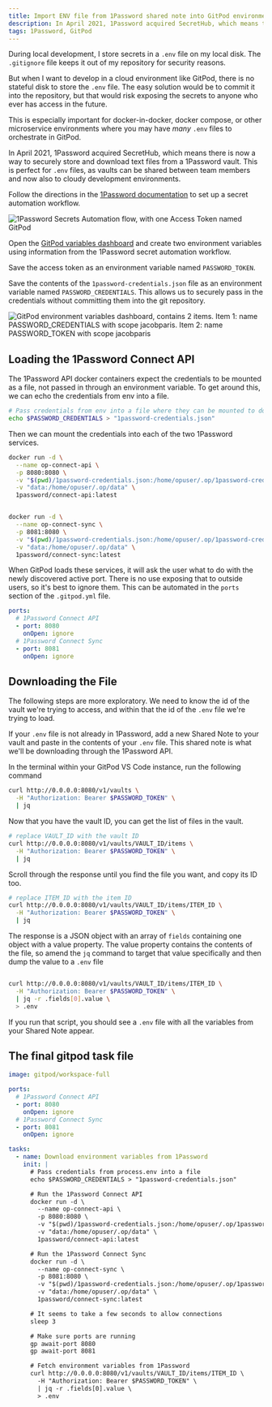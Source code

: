 ```yaml
---
title: Import ENV file from 1Password shared note into GitPod environment
description: In April 2021, 1Password acquired SecretHub, which means there is now a way to securely store and download text files from a 1Password vault. This is perfect for `.env` files, as vaults can be shared between team members and now also to cloudy development environments.
tags: 1Password, GitPod
---
```


During local development, I store secrets in a `.env` file on my local disk. The `.gitignore` file keeps it out of my repository for security reasons.

But when I want to develop in a cloud environment like GitPod, there is no stateful disk to store the `.env` file. The easy solution would be to commit it into the repository, but that would risk exposing the secrets to anyone who ever has access in the future.

This is especially important for docker-in-docker, docker compose, or other microservice environments where you may have _many_ `.env` files to orchestrate in GitPod.

In April 2021, 1Password acquired SecretHub, which means there is now a way to securely store and download text files from a 1Password vault. This is perfect for `.env` files, as vaults can be shared between team members and now also to cloudy development environments.

Follow the directions in the [1Password documentation](https://support.1password.com/connect-deploy-docker/#step-1-set-up-a-secrets-automation-workflow) to set up a secret automation workflow.

![1Password Secrets Automation flow, with one Access Token named GitPod](/images/gitpod-env-1pass_2021-10-01-20-02-52.png)

Open the [GitPod variables dashboard](https://gitpod.io/variables) and create two environment variables using information from the 1Password secret automation workflow.

Save the access token as an environment variable named `PASSWORD_TOKEN`.

Save the contents of the `1password-credentials.json` file as an environment variable named `PASSWORD_CREDENTIALS`. This allows us to securely pass in the credentials without committing them into the git repository.

![GitPod environment variables dashboard, contains 2 items. Item 1: name PASSWORD_CREDENTIALS with scope jacobparis. Item 2: name PASSWORD_TOKEN with scope jacobparis](/images/gitpod-env-1pass_2021-10-01-20-00-38.png)

## Loading the 1Password Connect API

The 1Password API docker containers expect the credentials to be mounted as a file, not passed in through an environment variable. To get around this, we can echo the credentials from env into a file.

```sh
# Pass credentials from env into a file where they can be mounted to docker
echo $PASSWORD_CREDENTIALS > "1password-credentials.json"
```

Then we can mount the credentials into each of the two 1Password services.

```sh
docker run -d \
  --name op-connect-api \
  -p 8080:8080 \
  -v "$(pwd)/1password-credentials.json:/home/opuser/.op/1password-credentials.json" \
  -v "data:/home/opuser/.op/data" \
  1password/connect-api:latest


docker run -d \
  --name op-connect-sync \
  -p 8081:8080 \
  -v "$(pwd)/1password-credentials.json:/home/opuser/.op/1password-credentials.json" \
  -v "data:/home/opuser/.op/data" \
  1password/connect-sync:latest
```

When GitPod loads these services, it will ask the user what to do with the newly discovered active port. There is no use exposing that to outside users, so it's best to ignore them. This can be automated in the `ports` section of the `.gitpod.yml` file.

```yml
ports:
  # 1Password Connect API
  - port: 8080
    onOpen: ignore
  # 1Password Connect Sync
  - port: 8081
    onOpen: ignore
```

## Downloading the File

The following steps are more exploratory. We need to know the id of the vault we're trying to access, and within that the id of the `.env` file we're trying to load.

If your `.env` file is not already in 1Password, add a new Shared Note to your vault and paste in the contents of your `.env` file. This shared note is what we'll be downloading through the 1Password API.

In the terminal within your GitPod VS Code instance, run the following command

```sh
curl http://0.0.0.0:8080/v1/vaults \
  -H "Authorization: Bearer $PASSWORD_TOKEN" \
  | jq
```

Now that you have the vault ID, you can get the list of files in the vault.

```sh
# replace VAULT_ID with the vault ID
curl http://0.0.0.0:8080/v1/vaults/VAULT_ID/items \
  -H "Authorization: Bearer $PASSWORD_TOKEN" \
  | jq
```

Scroll through the response until you find the file you want, and copy its ID too.

```sh
# replace ITEM_ID with the item ID
curl http://0.0.0.0:8080/v1/vaults/VAULT_ID/items/ITEM_ID \
  -H "Authorization: Bearer $PASSWORD_TOKEN" \
  | jq
```

The response is a JSON object with an array of `fields` containing one object with a value property. The value property contains the contents of the file, so amend the `jq` command to target that value specifically and then dump the value to a `.env` file

```sh

curl http://0.0.0.0:8080/v1/vaults/VAULT_ID/items/ITEM_ID \
  -H "Authorization: Bearer $PASSWORD_TOKEN" \
  | jq -r .fields[0].value \
  > .env

```

If you run that script, you should see a `.env` file with all the variables from your Shared Note appear.

## The final gitpod task file

```yml
image: gitpod/workspace-full

ports:
  # 1Password Connect API
  - port: 8080
    onOpen: ignore
  # 1Password Connect Sync
  - port: 8081
    onOpen: ignore

tasks:
  - name: Download environment variables from 1Password
    init: |
      # Pass credentials from process.env into a file
      echo $PASSWORD_CREDENTIALS > "1password-credentials.json"

      # Run the 1Password Connect API
      docker run -d \
        --name op-connect-api \
        -p 8080:8080 \
        -v "$(pwd)/1password-credentials.json:/home/opuser/.op/1password-credentials.json" \
        -v "data:/home/opuser/.op/data" \
        1password/connect-api:latest

      # Run the 1Password Connect Sync
      docker run -d \
        --name op-connect-sync \
        -p 8081:8080 \
        -v "$(pwd)/1password-credentials.json:/home/opuser/.op/1password-credentials.json" \
        -v "data:/home/opuser/.op/data" \
        1password/connect-sync:latest

      # It seems to take a few seconds to allow connections
      sleep 3

      # Make sure ports are running
      gp await-port 8080
      gp await-port 8081

      # Fetch environment variables from 1Password
      curl http://0.0.0.0:8080/v1/vaults/VAULT_ID/items/ITEM_ID \
        -H "Authorization: Bearer $PASSWORD_TOKEN" \
        | jq -r .fields[0].value \
        > .env
```
